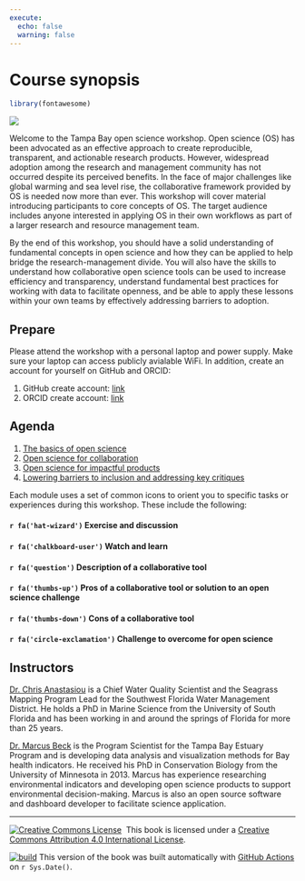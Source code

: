 ```yaml
---
execute: 
  echo: false
  warning: false
---
```


# Course synopsis {.unnumbered}

```r
library(fontawesome)
```

![](img/2023%20Open%20Science%20Workshop.png)

Welcome to the Tampa Bay open science workshop. Open science (OS) has been advocated as an effective approach to create reproducible, transparent, and actionable research products. However, widespread adoption among the research and management community has not occurred despite its perceived benefits. In the face of major challenges like global warming and sea level rise, the collaborative framework provided by OS is needed now more than ever. This workshop will cover material introducing participants to core concepts of OS. The target audience includes anyone interested in applying OS in their own workflows as part of a larger research and resource management team.

By the end of this workshop, you should have a solid understanding of fundamental concepts in open science and how they can be applied to help bridge the research-management divide. You will also have the skills to understand how collaborative open science tools can be used to increase efficiency and transparency, understand fundamental best practices for working with data to facilitate openness, and be able to apply these lessons within your own teams by effectively addressing barriers to adoption.

## Prepare

Please attend the workshop with a personal laptop and power supply. Make sure your laptop can access publicly avialable WiFi.  In addition, create an account for yourself on GitHub and ORCID:

1. GitHub create account: [link](https://github.com)
1. ORCID create account: [link](https://orcid.org/) 

## Agenda

1.  [The basics of open science](#basics)
2.  [Open science for collaboration](#collaborate)
3.  [Open science for impactful products](#impact)
4.  [Lowering barriers to inclusion and addressing key critiques](#implement)

Each module uses a set of common icons to orient you to specific tasks or experiences during this workshop. These include the following:

<h4>`r fa('hat-wizard')` Exercise and discussion</h4>

<h4>`r fa('chalkboard-user')` Watch and learn</h4>

<h4>`r fa('question')` Description of a collaborative tool</h4>

<h4>`r fa('thumbs-up')` Pros of a collaborative tool or solution to an open science challenge</h4>

<h4>`r fa('thumbs-down')` Cons of a collaborative tool</h4>

<h4>`r fa('circle-exclamation')` Challenge to overcome for open science</h4>

## Instructors

[Dr. Chris Anastasiou](mailto:chris.anastasiou@swfwmd.state.fl.us) is a Chief Water Quality Scientist and the Seagrass Mapping Program Lead for the Southwest Florida Water Management District. He holds a PhD in Marine Science from the University of South Florida and has been working in and around the springs of Florida for more than 25 years.

[Dr. Marcus Beck](mailto:mbeck@tbep.org) is the Program Scientist for the Tampa Bay Estuary Program and is developing data analysis and visualization methods for Bay health indicators. He received his PhD in Conservation Biology from the University of Minnesota in 2013. Marcus has experience researching environmental indicators and developing open science products to support environmental decision-making. Marcus is also an open source software and dashboard developer to facilitate science application.

------------------------------------------------------------------------

<a rel='license' href='http://creativecommons.org/licenses/by/4.0/'><img src="https://i.creativecommons.org/l/by/4.0/88x31.png" alt="Creative Commons License" style="border-width:0"/></a>  This book is licensed under a <a rel='license' href='http://creativecommons.org/licenses/by/4.0/'>Creative Commons Attribution 4.0 International License</a>.

<a href="https://github.com/tbep-tech/tbep-os-workshop/actions"><img src="https://github.com/tbep-tech/tbep-os-workshop/workflows/build/badge.svg" alt="build"/></a> This version of the book was built automatically with [GitHub Actions](https://github.com/tbep-tech/tbep-os-workshop/actions) on `r Sys.Date()`.
